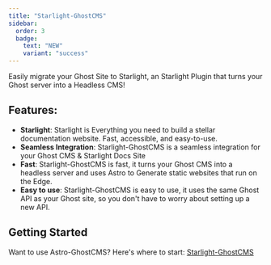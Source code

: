 ```yaml
---
title: "Starlight-GhostCMS"
sidebar:
  order: 3
  badge: 
    text: "NEW"
    variant: "success"
---
```


<MXYZIntegration title="@matthiesenxyz/starlight-ghostcms" githubIntegrationURL='https://github.com/MatthiesenXYZ/astro-ghostcms/tree/main/packages/starlight-ghostcms/'/>

Easily migrate your Ghost Site to Starlight, an Starlight Plugin that turns your Ghost server into a Headless CMS!

## Features:
- **Starlight**: Starlight is Everything you need to build a stellar documentation website. Fast, accessible, and easy-to-use.
- **Seamless Integration**: Starlight-GhostCMS is a seamless integration for your Ghost CMS & Starlight Docs Site
- **Fast**: Starlight-GhostCMS is fast, it turns your Ghost CMS into a headless server and uses Astro to Generate static websites that run on the Edge.
- **Easy to use**: Starlight-GhostCMS is easy to use, it uses the same Ghost API as your Ghost site, so you don't have to worry about setting up a new API.

## Getting Started

Want to use Astro-GhostCMS? Here's where to start: [Starlight-GhostCMS](https://astro-ghostcms.xyz/intro/starlight/install/)